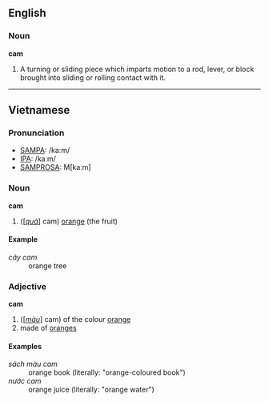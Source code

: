 ==English==

===Noun===

'''cam'''

#A turning or sliding piece which imparts motion to a rod, lever, or block brought into sliding or rolling contact with it.

----

==Vietnamese==

===Pronunciation===
*[[SAMPA]]: /ka:m/
*[[International Phonetic Alphabet|IPA]]: /kaːm/
*[[SAMPROSA]]: M[kaːm]

===Noun===
'''cam'''

#([''[[quả]]''] cam) [[Orange#Noun|orange]] (the fruit)

====Example====
;''cây cam''
:orange tree

===Adjective===
'''cam'''

#([''[[màu]]''] cam) of the colour [[Orange#Adjective|orange]]
#made of [[Orange#Noun|orange]]s

====Examples====
;''sách màu cam''
:orange book (literally: "orange-coloured book")
;''nước cam''
:orange juice (literally: "orange water")